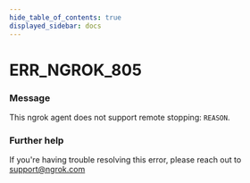 ```yaml
---
hide_table_of_contents: true
displayed_sidebar: docs
---
```



# ERR_NGROK_805

### Message

This ngrok agent does not support remote stopping: `REASON`.

<ErrorDetails error="err_ngrok_805" />

### Further help

If you're having trouble resolving this error, please reach out to [support@ngrok.com](mailto:support@ngrok.com?subject=Help%20with%20ERR_NGROK_805)
